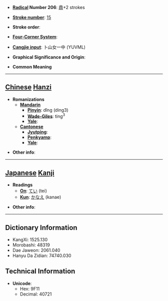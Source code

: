 * '''[[Wiktionary:Chinese radical index| Radical]] Number 206''': [[Wiktionary:Chinese radical index 鼎|鼎]]+2 strokes

* '''[[Wiktionary:Chinese total strokes index|Stroke number]]''': [[Wiktionary:Chinese total strokes index 15|15]]

* '''Stroke order''': 

* '''[[Wiktionary:Chinese four corner index|Four-Corner System]]''': 

* '''[[Wiktionary:Chinese Cangjie index|Cangjie input]]''': 卜山女一中 (YUVML)

* '''Graphical Significance and Origin''': 

* '''Common Meaning'''

----

== [[Chinese]] [[Hanzi]] ==

* '''Romanizations'''
** '''[[Mandarin]]'''
*** '''[[Pinyin]]''': dǐng (ding3)
*** '''[[Wade-Giles]]''': ting<sup>3</sup>
*** '''[[Yale]]''': 
** '''[[Cantonese]]'''
*** '''[[Jyutping]]''':
*** '''[[Penkyamp]]''': 
*** '''[[Yale]]''': 

* '''Other info''': 

----

== [[Japanese]] [[Kanji]] ==

* '''Readings'''
** '''[[On]]''': [[てい]] (tei)
** '''[[Kun]]''': [[かなえ]] (kanae)

* '''Other info''':  

----

== Dictionary Information ==

* KangXi: 1525.130
* Morobashi: 48319
* Dae Jaweon: 2061.040
* Hanyu Da Zidian: 74740.030

== Technical Information ==

* '''Unicode''':
** Hex: 9F11
** Decimal: 40721